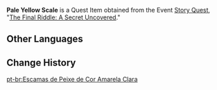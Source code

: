 {{Item Infobox
|id           = 100823
|image        = Item Pale Yellow Scale.png
|type         = Quest Items
|description  = A pale yellow scale obtained from a fish in the sea. Gazing upon it for a long time, you are reminded of autumn.
|source1      = [[The Final Riddle: A Secret Uncovered]]
}}
'''Pale Yellow Scale''' is a Quest Item obtained from the Event [[Story Quest]], "[[The Final Riddle: A Secret Uncovered]]."

==Other Languages==
{{Other Languages
|default_hidden = 1
|en      = Pale Yellow Scale
|zhs     = 浅黄色的鱼鳞
|zhs_rm  = Qiǎn Huángsè de Yúlín
|zht     = 淺黃色的魚鱗
|zht_rm  = Qiǎn Huángsè de Yúlín
|ja      = 鬱金のうろこ
|ja_rm   = Ukon no Uroko
|ko      = 연노란빛 비늘
|ko_rm   = Yeonhan-noranbit Bineul
|es      = Escama de pez amarilla clara
|fr      = Écaille jaune clair
|ru      = Светло-жёлтая чешуя
|th      = เกล็ดปลาสีเหลืองอ่อน
|th_rm   = 
|vi      = Vảy Cá Màu Vàng Nhạt
|de      = Gelbliche Fischschuppe
|id      = Sisik Ikan Kuning Muda
|pt      = Escama de Peixe Amarela Clara
|tr      = Sarı Balık Pulu
|it      = Scaglia giallo chiaro
}}

==Change History==
{{Change History|1.6}}

[[pt-br:Escamas de Peixe de Cor Amarela Clara]]